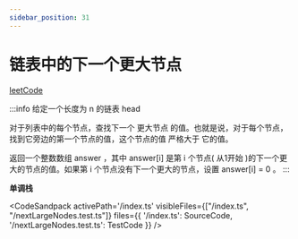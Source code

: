 ```yaml
---
sidebar_position: 31
---
```



# 链表中的下一个更大节点


[leetCode](https://leetcode.cn/problems/next-greater-node-in-linked-list/description/)

:::info
给定一个长度为 n 的链表 head

对于列表中的每个节点，查找下一个 更大节点 的值。也就是说，对于每个节点，找到它旁边的第一个节点的值，这个节点的值 严格大于 它的值。

返回一个整数数组 answer ，其中 answer[i] 是第 i 个节点( 从1开始 )的下一个更大的节点的值。如果第 i 个节点没有下一个更大的节点，设置 answer[i] = 0 。
:::


**单调栈**

<CodeSandpack
  activePath='/index.ts'
  visibleFiles={["/index.ts", "/nextLargeNodes.test.ts"]}
  files={{
    '/index.ts': SourceCode,
    '/nextLargeNodes.test.ts': TestCode
  }}
/>
